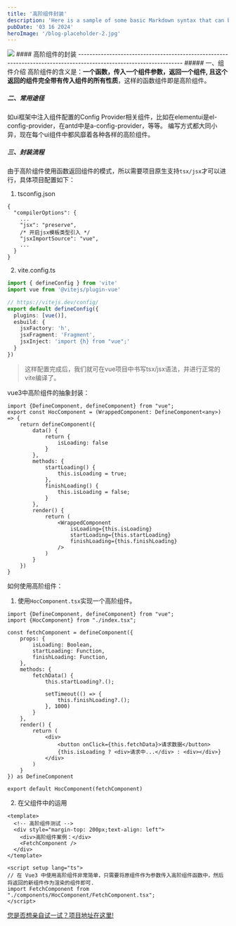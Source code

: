 ```yaml
---
title: '高阶组件封装'
description: 'Here is a sample of some basic Markdown syntax that can be used when writing Markdown content in Astro.'
pubDate: '03 16 2024'
heroImage: '/blog-placeholder-2.jpg'
---
```

<img src="/front-end-docs/blog-placeholder-2.jpg"/>
#### 高阶组件的封装
-------------------------------------------------------------------------------------------------------------------
##### 一、组件介绍
高阶组件的含义是：<b>一个函数，传入一个组件参数，返回一个组件, 且这个返回的组件完全带有传入组件的所有性质</b>，这样的函数组件即是高阶组件。

##### 二、常用途径
如ui框架中注入组件配置的Config Provider相关组件，比如在elementui是el-config-provider，在antd中是a-config-provider，等等。
编写方式都大同小异，现在每个ui组件中都风靡着各种各样的高阶组件。

##### 三、封装流程
由于高阶组件使用函数返回组件的模式，所以需要项目原生支持`tsx/jsx`才可以进行，具体项目配置如下：
1. tsconfig.json
```
{
  "compilerOptions": {
    ...
    "jsx": "preserve",
    /* 开启jsx模板类型引入 */
    "jsxImportSource": "vue",
    ...
  }
}
```
2. vite.config.ts
```ts
import { defineConfig } from 'vite'
import vue from '@vitejs/plugin-vue'

// https://vitejs.dev/config/
export default defineConfig({
  plugins: [vue()],
  esbuild: {
    jsxFactory: 'h',
    jsxFragment: 'Fragment',
    jsxInject: 'import {h} from "vue";'
  }
})
```
> 这样配置完成后，我们就可在vue项目中书写tsx/jsx语法，并进行正常的vite编译了。

vue3中高阶组件的抽象封装：
```tsx
import {DefineComponent, defineComponent} from "vue";
export const HocComponent = (WrappedComponent: DefineComponent<any>) => {
    return defineComponent({
        data() {
            return {
                isLoading: false
            }
        },
        methods: {
            startLoading() {
                this.isLoading = true;
            },
            finishLoading() {
                this.isLoading = false;
            }
        },
        render() {
            return (
                <WrappedComponent
                    isLoading={this.isLoading}
                    startLoading={this.startLoading}
                    finishLoading={this.finishLoading}
                />
            )
        }
    })
}
```

如何使用高阶组件：
1. 使用`HocComponent.tsx`实现一个高阶组件。
```tsx
import {DefineComponent, defineComponent} from "vue";
import {HocComponent} from "./index.tsx";

const fetchComponent = defineComponent({
    props: {
        isLoading: Boolean,
        startLoading: Function,
        finishLoading: Function,
    },
    methods: {
        fetchData() {
            this.startLoading?.();

            setTimeout(() => {
                this.finishLoading?.();
            }, 1000)
        }
    },
    render() {
        return (
            <div>
                <button onClick={this.fetchData}>请求数据</button>
                {this.isLoading ? <div>请求中...</div> : <div></div>}
            </div>
        )
    }
}) as DefineComponent

export default HocComponent(fetchComponent)
```
2. 在父组件中的运用
```vue
<template>
  <!-- 高阶组件测试 -->
  <div style="margin-top: 200px;text-align: left">
    <div>高阶组件案例：</div>
    <FetchComponent />
  </div>
</template>

<script setup lang="ts">
// 在 Vue3 中使用高阶组件非常简单，只需要将原组件作为参数传入高阶组件函数中，然后将返回的新组件作为渲染的组件即可.
import FetchComponent from "./components/HocComponent/FetchComponent.tsx";
</script>

```

<a href="https://gitee.com/hspt_1376355354/knowledge-sharing" target="_blank">您是否想亲自试一试？项目地址在这里!</a>
